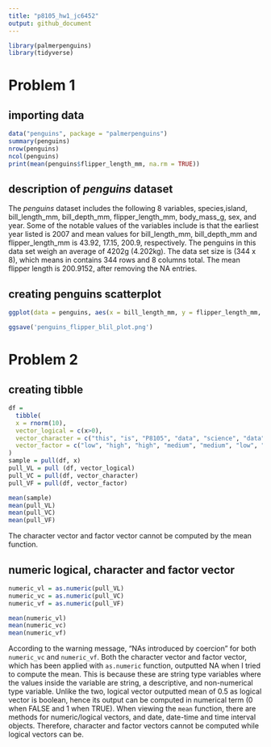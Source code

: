 ```yaml
---
title: "p8105_hw1_jc6452"
output: github_document
---
```


```r
library(palmerpenguins)
library(tidyverse)
```
# Problem 1

## importing data
```r
data("penguins", package = "palmerpenguins")
summary(penguins)
nrow(penguins)
ncol(penguins)
print(mean(penguins$flipper_length_mm, na.rm = TRUE))
```
## description of *penguins* dataset

The *penguins* dataset includes the following 8 variables, species,island, bill_length_mm, bill_depth_mm, flipper_length_mm, body_mass_g, sex, and year. Some of the notable values of the variables include is that the earliest year listed is 2007 and mean values for bill_length_mm, bill_depth_mm and flipper_length_mm is 43.92, 17.15, 200.9, respectively. The penguins in this data set weigh an average of 4202g (4.202kg). The data set size is (344 x 8), which means in contains 344 rows and 8 columns total. The mean flipper length is 200.9152, after removing the NA entries. 

## creating penguins scatterplot
```r
ggplot(data = penguins, aes(x = bill_length_mm, y = flipper_length_mm, color = species)) + geom_point()

ggsave('penguins_flipper_blil_plot.png')
```

# Problem 2

## creating tibble

```r
df = 
  tibble(
  x = rnorm(10),
  vector_logical = c(x>0),
  vector_character = c("this", "is", "P8105", "data", "science", "data", "wrangling", "homework", "one", "problem"),
  vector_factor = c("low", "high", "high", "medium", "medium", "low", "high", "high", "low", "medium")
)
sample = pull(df, x)
pull_VL = pull (df, vector_logical)
pull_VC = pull(df, vector_character)
pull_VF = pull(df, vector_factor)

mean(sample)
mean(pull_VL)
mean(pull_VC)
mean(pull_VF)
```

The character vector and factor vector cannot be computed by the mean function.

## numeric logical, character and factor vector
```r
numeric_vl = as.numeric(pull_VL)
numeric_vc = as.numeric(pull_VC)
numeric_vf = as.numeric(pull_VF)

mean(numeric_vl)
mean(numeric_vc)
mean(numeric_vf)
```

According to the warning message, "NAs introduced by coercion" for both   `numeric_vc` and `numeric_vf`. Both the character vector and factor vector, which has been applied with `as.numeric` function, outputted NA when I tried to compute the mean. This is because these are string type variables where the values inside the variable are string, a descriptive, and non-numerical type variable. Unlike the two, logical vector outputted mean of 0.5 as logical vector is boolean, hence its output can be computed in numerical term (0 when FALSE and 1 when TRUE). When viewing the `mean` function, there are methods for numeric/logical vectors, and date, date-time and time interval objects. Therefore, character and factor vectors cannot be computed while logical vectors can be. 